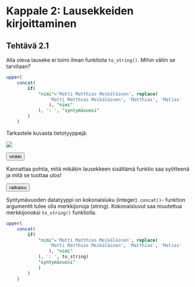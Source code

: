 # Kappale 2: Lausekkeiden kirjoittaminen

## Tehtävä 2.1

Alla oleva lauseke ei toimi ilman funktiota `to_string()`. Mihin väliin se tarvitaan?

::: code-box
``` sql
upper(
    concat(
        if(
            "nimi"='Matti Matthias Meikäläinen', replace(
                'Matti Matthias Meikäläinen', 'Matthias', 'Matias'
                ), "nimi"
            ), ': ', "syntymävuosi"
        )
    )
```
:::

Tarkastele kuvasta tietotyyppejä:

![](img/kappale_2/image1.png)

<button onclick="toggleAnswer(this)" class="btn answer_btn">vinkki</button>

::: hidden-box
Kannattaa pohtia, mitä mikäkin lausekkeen sisältämä funktio saa syötteenä ja mitä se tuottaa ulos!
:::

<button onclick="toggleAnswer(this)" class="btn answer_btn">ratkaisu</button>

::: hidden-box
Syntymävuoden datatyyppi on kokonaisluku (integer). `concat()`- funktion argumentit tulee olla merkkijonoja (string). Kokonaisluvut saa muutettua merkkijonoksi `to_string()` funktiolla.

::: code-box
``` sql
upper(
    concat(
        if(
            "nimi"='Matti Matthias Meikäläinen', replace(
                'Matti Matthias Meikäläinen', 'Matthias', 'Matias'
                ), "nimi"
            ), ': ', to_string(
            "syntymävuosi"
            )
        )
    )
```
:::
:::